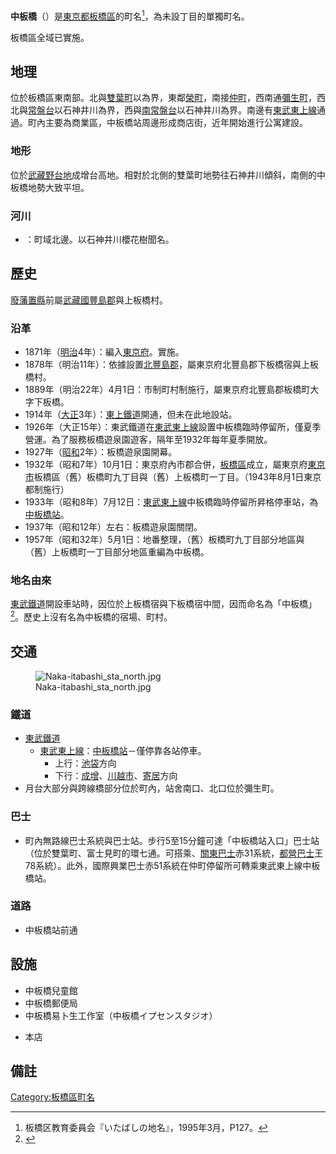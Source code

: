 {{Pathnav|日本|東京都|板橋區|frame=1}}
{{Infobox Settlement
|official_name =  中板橋
|native_name =
|image_skyline = Nakaitabashishotengai.JPG
|imagesize = 240px
|image_caption = 中板橋商店街
|image_flag =
|image_seal =
| image_map =
| map_caption =
|subdivision_type = [[國家|國家]]
|subdivision_name = [[File:Flag_of_Japan.svg|border]] [[日本|日本]]
|subdivision_type1 = [[都道府縣|都道府縣]]
|subdivision_name1 = [[File:Flag_of_Tokyo_Prefecture.svg|25px]] [[東京都|東京都]]
|subdivision_type2 = [[東京都特別區|特別區]]
|subdivision_name2 = [[File:Flag_of_Itabashi,_Tokyo.svg|25px]] [[板橋區_(日本)|板橋區]]
|subdivision_type3 =
|subdivision_name3 =
|established_title =
|established_date =
|government_type =
|leader_title =
|leader_name =
|area_magnitude =
|area_total_sq_mi =
|area_total_km2 = 0.142
|area_land_sq_mi =
|area_land_km2 =
|area_urban_sq_mi =
|area_urban_km2 =
|area_metro_km2 =
|area_metro_sq_mi =
|population_as_of= 2014年（[[平成|平成]]26年）9月1日
|population_footnotes =<ref>{{Cite web |url=http://www.city.itabashi.tokyo.jp/c_kurashi/063/attached/attach_63751_1.xls |title=住民基本台帳による町丁目別世帯数及び人口表-東京都板橋区 |accessdate=2014-09-21 |archive-date=2014-09-14 |archive-url=https://web.archive.org/web/20140914133843/http://www.city.itabashi.tokyo.jp/c_kurashi/063/attached/attach_63751_1.xls |dead-url=yes }}</ref>
|population_total = 3789
|population_urban =
|population_metro =
|population_density_sq_mi =
|population_density_km2 = auto
| timezone = [[日本標準時間|JST]]
| utc_offset = +9
|timezone_DST =
|utc_offset_DST =
|latd=|latm=|lats=|latNS=
|longd=|longm=|longs=|longEW=
|elevation_footnotes=
|elevation_m =
|elevation_ft =
|postal_code_type = [[郵遞區號|郵遞區號]]
|postal_code = 173-0016　
|area_code = 03
|website =
|footnotes =
}}

'''中板橋'''（{{jpn|j=中板橋|hg=なかいたばし|rm=Naka-itabashi|f=y}}）是[[東京都|東京都]][[板橋區_(日本)|板橋區]]的町名<ref>板橋区教育委員会『いたばしの地名』，1995年3月，P127。</ref>，為未設丁目的單獨町名。 

板橋區全域已實施{{link-ja|住居表示|住居表示}}。

== 地理 ==
位於板橋區東南部。北與[[雙葉町_(板橋區)|雙葉町]]以{{link-ja|石神井川|石神井川}}為界，東鄰[[榮町_(板橋區)|榮町]]，南接[[仲町_(板橋區)|仲町]]，西南通[[彌生町_(板橋區)|彌生町]]，西北與[[常盤台_(板橋區)|常盤台]]以石神井川為界，西與[[南常盤台|南常盤台]]以石神井川為界。南邊有[[東武東上本線|東武東上線]]通過。町內主要為商業區，中板橋站周邊形成商店街，近年開始進行公寓建設。

=== 地形 ===
位於[[武藏野台地|武藏野台地]]成增台高地。相對於北側的雙葉町地勢往石神井川傾斜，南側的中板橋地勢大致平坦。

=== 河川 ===
* {{link-ja|石神井川|石神井川}}：町域北邊。以石神井川櫻花樹聞名。

== 歷史 ==
[[廢藩置縣|廢藩置縣]]前屬[[武藏國|武藏國]][[豐島郡_(武藏國)|豐島郡]]{{link-ja|下板橋宿|板橋町}}與上板橋村。

=== 沿革 ===
* 1871年（[[明治|明治]]4年）：編入[[東京府|東京府]]。實施{{link-ja|大區小區制|大区小区制}}。
* 1878年（明治11年）：依據{{link-ja|郡區町村編制法|郡区町村編制法}}設置[[北豐島郡|北豐島郡]]，屬東京府北豐島郡下板橋宿與上板橋村。
* 1889年（明治22年）4月1日：市制町村制施行，屬東京府北豐島郡板橋町大字下板橋。
* 1914年（[[大正|大正]]3年）：[[東上鐵道|東上鐵道]]開通，但未在此地設站。
* 1926年（大正15年）：東武鐵道在[[東武東上本線|東武東上線]]設置中板橋臨時停留所，僅夏季營運。為了服務板橋遊泉園遊客，隔年至1932年每年夏季開放。
* 1927年（[[昭和|昭和]]2年）：板橋遊泉園開幕。
* 1932年（昭和7年）10月1日：東京府內市郡合併，[[板橋區_(日本)|板橋區]]成立，屬東京府[[東京市|東京市]]板橋區（舊）板橋町九丁目與（舊）上板橋町一丁目。（1943年8月1日東京都制施行）
* 1933年（昭和8年）7月12日：[[東武東上本線|東武東上線]]中板橋臨時停留所昇格停車站，為[[中板橋站|中板橋站]]。
* 1937年（昭和12年）左右：板橋遊泉園關閉。
* 1957年（昭和32年）5月1日：地番整理，（舊）板橋町九丁目部分地區與（舊）上板橋町一丁目部分地區重編為中板橋。

=== 地名由來 ===
[[東武鐵道|東武鐵道]]開設車站時，因位於上板橋宿與下板橋宿中間，因而命名為「中板橋」<ref>{{Cite web |url=http://railway.tobu.co.jp/guide/station/info/7204.html |title=「中板橋」駅のプロフィール － 東武鉄道 |access-date=2014-09-21 |archive-url=https://web.archive.org/web/20140917235149/http://railway.tobu.co.jp/guide/station/info/7204.html |archive-date=2014-09-17 |dead-url=yes }}</ref>。歷史上沒有名為中板橋的宿場、町村。

== 交通 ==
[[File:Naka-itabashi_sta_north.jpg|thumb]]
=== 鐵道 ===
* [[東武鐵道|東武鐵道]]
** [[東武東上本線|東武東上線]]：[[中板橋站|中板橋站]]－僅停靠各站停車。
*** 上行：[[池袋站|池袋]]方向
*** 下行：[[成增站|成增]]、[[川越市站|川越市]]、[[寄居站|寄居]]方向
* 月台大部分與跨線橋部分位於町內，站舍南口、北口位於彌生町。

=== 巴士 ===
* 町內無路線巴士系統與巴士站。步行5至15分鐘可達「中板橋站入口」巴士站（位於雙葉町、富士見町的環七通。可搭乘{{link-ja|國際興業巴士|国際興業バス}}、[[關東巴士|關東巴士]]赤31系統，[[都營巴士|都營巴士]]王78系統）。此外，國際興業巴士赤51系統在仲町停留所可轉乘東武東上線中板橋站。

=== 道路 ===
* 中板橋站前通

== 設施 ==
* 中板橋兒童館
* 中板橋郵便局
* 中板橋易卜生工作室（中板橋イプセンスタジオ）
* {{link-ja|吉屋|よしや}}本店

== 備註 ==
{{reflist}}

{{板橋區的町名}}
{{DEFAULTSORT:Naka-Itabashi}}
[[Category:板橋區町名|Category:板橋區町名]]